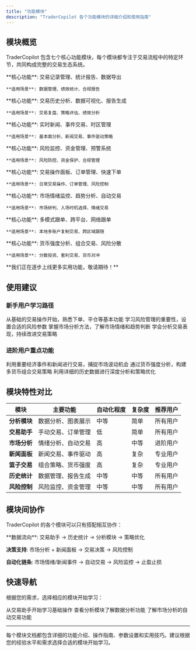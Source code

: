 ```yaml
---
title: "功能模块"
description: "TraderCopilot 各个功能模块的详细介绍和使用指南"
---
```


## 模块概览

TraderCopilot 包含七个核心功能模块，每个模块都专注于交易流程中的特定环节，共同构成完整的交易生态系统。

<CardGroup cols={2}>
  <Card title="历史统计" icon="chart-bar" href="/modules/history">
    **核心功能**: 交易记录管理、统计报告、数据导出

    **适用场景**: 数据管理、绩效统计、合规报告
  </Card>
  <Card title="账户分析" icon="chart-line" iconType="regular" href="/modules/Analyse">
    **核心功能**: 交易历史分析、数据可视化、报告生成

    **适用场景**: 交易复盘、策略评估、绩效分析
  </Card>
  <Card title="财经新闻" icon="newspaper" href="/modules/NewsPanel">
    **核心功能**: 实时新闻、事件交易、时区管理

    **适用场景**: 基本面分析、新闻交易、事件驱动策略
  </Card>
  <Card title="风险控制" icon="shield-check" href="/modules/RiskControl">
    **核心功能**: 风险监控、资金管理、预警系统

    **适用场景**: 风险防控、资金保护、合规管理
  </Card>
  <Card title="交易助手" icon="hand-holding-dollar" href="/modules/Assistant">
    **核心功能**: 交易操作面板、订单管理、快速下单

    **适用场景**: 日常交易操作、订单管理、风险控制
  </Card>
  <Card title="市场动态" icon="chart-mixed" href="/modules/MarketWatch">
    **核心功能**: 市场情绪监控、趋势分析、自动交易

    **适用场景**: 市场研判、入场时机选择、情绪交易
  </Card>
  <Card title="快速跟单" icon="link" href="/modules/CopyTrading">
    **核心功能**: 多模式跟单、跨平台、网络跟单

    **适用场景**: 本地多账户复制交易、跨区域跟随
  </Card>
  <Card title="篮子交易" icon="basket-shopping" href="/modules/basket">
    **核心功能**: 货币强度分析、组合交易、风险分散

    **适用场景**: 分散投资、套利交易、货币对冲
  </Card>
  <Card title="更多功能" icon="chart-bar">
    **我们正在逐步上线更多实用功能，敬请期待！**
  </Card>
</CardGroup>

## 使用建议

### 新手用户学习路径

<Steps>
  <Step title="交易助手">
    从基础的交易操作开始，熟悉下单、平仓等基本功能
  </Step>
  <Step title="风险控制">
    学习风险管理的重要性，设置合适的风险参数
  </Step>
  <Step title="市场分析">
    掌握市场分析方法，了解市场情绪和趋势判断
  </Step>
  <Step title="分析模块">
    学会分析交易表现，持续改进交易策略
  </Step>
</Steps>

### 进阶用户重点功能

<AccordionGroup>
  <Accordion title="新闻面板 - 事件驱动交易" icon="newspaper">
    利用重要经济事件和新闻进行交易，捕捉市场波动机会
  </Accordion>
  <Accordion title="篮子交易 - 多货币策略" icon="basket-shopping">
    通过货币强度分析，构建多货币组合交易策略
  </Accordion>
  <Accordion title="历史统计 - 深度数据分析" icon="chart-bar">
    利用详细的历史数据进行深度分析和策略优化
  </Accordion>
</AccordionGroup>

## 模块特性对比

| 模块       | 主要功能      | 自动化程度 | 复杂度 | 推荐用户 |
| -------- | --------- | ----- | --- | ---- |
| **分析模块** | 数据分析、图表展示 | 中等    | 简单  | 所有用户 |
| **交易助手** | 手动交易、订单管理 | 低     | 简单  | 所有用户 |
| **市场分析** | 情绪分析、自动交易 | 高     | 中等  | 进阶用户 |
| **新闻面板** | 新闻交易、事件驱动 | 高     | 复杂  | 专业用户 |
| **篮子交易** | 组合策略、货币强度 | 高     | 复杂  | 专业用户 |
| **历史统计** | 数据管理、报告生成 | 中等    | 中等  | 所有用户 |
| **风险控制** | 风险监控、资金管理 | 中等    | 中等  | 所有用户 |

## 模块间协作

TraderCopilot 的各个模块可以只有搭配相互协作：

<Tip>
  **数据流向**: 交易助手 → 历史统计 → 分析模块 → 策略优化

  **决策支持**: 市场分析 \+ 新闻面板 → 交易决策 → 风险控制

  **自动化链条**: 市场情绪/新闻事件 → 自动交易 → 风险监控 → 止盈止损
</Tip>

## 快速导航

根据您的需求，选择相应的模块开始学习：

<CardGroup cols={3}>
  <Card title="我是新手" icon="user-plus" href="/modules/assistant">
    从交易助手开始学习基础操作
  </Card>
  <Card title="我要分析" icon="magnifying-glass" href="/modules/analyse">
    查看分析模块了解数据分析功能
  </Card>
  <Card title="我要自动交易" icon="robot" href="/modules/NewsPanel">
    了解市场分析的自动交易功能
  </Card>
</CardGroup>

---

<Info>
  每个模块文档都包含详细的功能介绍、操作指南、参数设置和实用技巧。建议根据您的经验水平和需求选择合适的模块开始学习。
</Info>